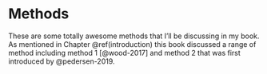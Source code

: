 # Methods

These are some totally awesome methods that I'll be discussing in my book. As mentioned in Chapter \@ref(introduction) this book discussed a range of method including method 1 [@wood-2017] and method 2 that was first introduced by @pedersen-2019.